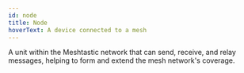 ```yaml
---
id: node
title: Node
hoverText: A device connected to a mesh
---
```


A unit within the Meshtastic network that can send, receive, and relay messages, helping to form and extend the mesh network's coverage.
